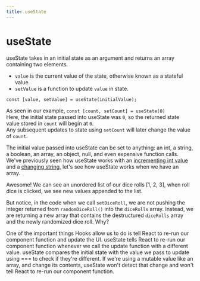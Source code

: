 ```yaml
---
title: useState
---
```



# useState

useState takes in an initial state as an argument and returns an array containing two elements.  
- `value` is the current value of the state, otherwise known as a stateful value.
- `setValue` is a function to update `value` in state. 

`const [value, setValue] = useState(initialValue);`

As seen in our example, 
`const [count, setCount] = useState(0)`  
Here, the initial state passed into useState was `0`, so the returned state value stored in `count` will begin at `0`.  
Any subsequent updates to state using `setCount` will later change the value of `count`. 

The initial value passed into useState can be set to anything: an int, a string, a boolean, an array, an object, null, and even expensive function calls.  
We've previously seen how useState works with an [incrementing int value](/react/events) and a [changing string](/react/user_input), let's see how useState works when we have an array.

<Example code={useStateArray} />

Awesome! We can see an unordered list of our dice rolls [1, 2, 3], when roll dice is clicked, we see new values appended to the list. 

But notice, in the code when we call `setDiceRoll`, we are not pushing the integer returned from `randomDiceRoll()` into the `diceRolls` array. Instead, we are returning a new array that contains the destructured `diceRolls` array and the newly randomized dice roll. Why?

One of the important things Hooks allow us to do is tell React to re-run our component function and update the UI. useState tells React to re-run our component function whenever we call the update function with a different value. useState compares the initial state with the value we pass to update using === to check if they're different. If we're using a mutable value like an array, and change its contents, useState won't detect that change and won't tell React to re-run our component function.
